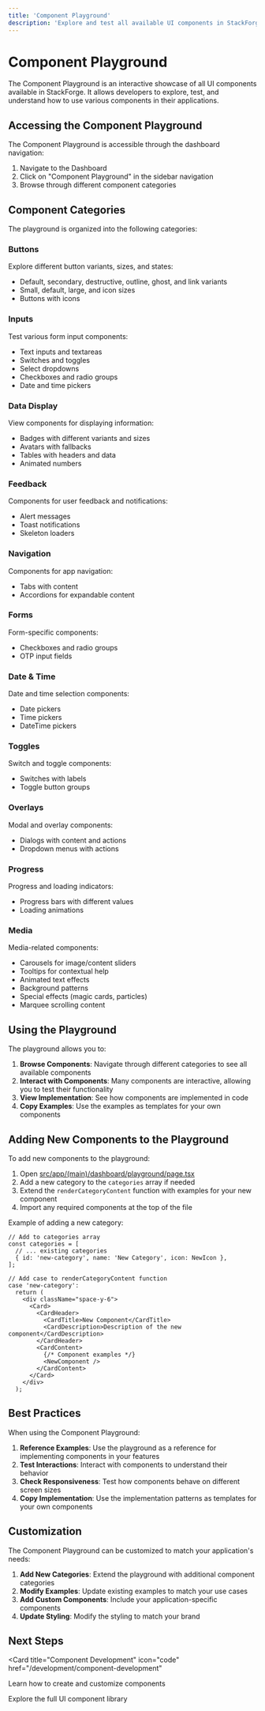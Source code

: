 ```yaml
---
title: 'Component Playground'
description: 'Explore and test all available UI components in StackForge'
---
```


# Component Playground

The Component Playground is an interactive showcase of all UI components available in StackForge. It allows developers to explore, test, and understand how to use various components in their applications.

## Accessing the Component Playground

The Component Playground is accessible through the dashboard navigation:

1. Navigate to the Dashboard
2. Click on "Component Playground" in the sidebar navigation
3. Browse through different component categories

## Component Categories

The playground is organized into the following categories:

### Buttons

Explore different button variants, sizes, and states:

- Default, secondary, destructive, outline, ghost, and link variants
- Small, default, large, and icon sizes
- Buttons with icons

### Inputs

Test various form input components:

- Text inputs and textareas
- Switches and toggles
- Select dropdowns
- Checkboxes and radio groups
- Date and time pickers

### Data Display

View components for displaying information:

- Badges with different variants and sizes
- Avatars with fallbacks
- Tables with headers and data
- Animated numbers

### Feedback

Components for user feedback and notifications:

- Alert messages
- Toast notifications
- Skeleton loaders

### Navigation

Components for app navigation:

- Tabs with content
- Accordions for expandable content

### Forms

Form-specific components:

- Checkboxes and radio groups
- OTP input fields

### Date & Time

Date and time selection components:

- Date pickers
- Time pickers
- DateTime pickers

### Toggles

Switch and toggle components:

- Switches with labels
- Toggle button groups

### Overlays

Modal and overlay components:

- Dialogs with content and actions
- Dropdown menus with actions

### Progress

Progress and loading indicators:

- Progress bars with different values
- Loading animations

### Media

Media-related components:

- Carousels for image/content sliders
- Tooltips for contextual help
- Animated text effects
- Background patterns
- Special effects (magic cards, particles)
- Marquee scrolling content

## Using the Playground

The playground allows you to:

1. **Browse Components**: Navigate through different categories to see all available components
2. **Interact with Components**: Many components are interactive, allowing you to test their functionality
3. **View Implementation**: See how components are implemented in code
4. **Copy Examples**: Use the examples as templates for your own components

## Adding New Components to the Playground

To add new components to the playground:

1. Open [src/app/(main)/dashboard/playground/page.tsx](<file:///C:/Users/madaj/OneDrive/Desktop/StackForge/src/app/(main)/dashboard/playground/page.tsx>)
2. Add a new category to the `categories` array if needed
3. Extend the `renderCategoryContent` function with examples for your new component
4. Import any required components at the top of the file

Example of adding a new category:

```tsx
// Add to categories array
const categories = [
  // ... existing categories
  { id: 'new-category', name: 'New Category', icon: NewIcon },
];

// Add case to renderCategoryContent function
case 'new-category':
  return (
    <div className="space-y-6">
      <Card>
        <CardHeader>
          <CardTitle>New Component</CardTitle>
          <CardDescription>Description of the new component</CardDescription>
        </CardHeader>
        <CardContent>
          {/* Component examples */}
          <NewComponent />
        </CardContent>
      </Card>
    </div>
  );
```

## Best Practices

When using the Component Playground:

1. **Reference Examples**: Use the playground as a reference for implementing components in your features
2. **Test Interactions**: Interact with components to understand their behavior
3. **Check Responsiveness**: Test how components behave on different screen sizes
4. **Copy Implementation**: Use the implementation patterns as templates for your own components

## Customization

The Component Playground can be customized to match your application's needs:

1. **Add New Categories**: Extend the playground with additional component categories
2. **Modify Examples**: Update existing examples to match your use cases
3. **Add Custom Components**: Include your application-specific components
4. **Update Styling**: Modify the styling to match your brand

## Next Steps

<CardGroup cols={2}>

<Card
  title="Component Development"
  icon="code"
  href="/development/component-development"
>
  Learn how to create and customize components
</Card>

<Card title="UI Components" icon="layout" href="/development/ui-components">
  Explore the full UI component library
</Card>

</CardGroup>
